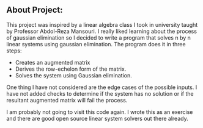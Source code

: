 ## About Project:

This project was inspired by a linear algebra class I took in university taught 
by Professor Abdol-Reza Mansouri. I really liked learning about the process 
of gaussian elimination so I decided to write a program that solves n by n linear
systems using gaussian elimination. The program does it in three steps:
- Creates an augmented matrix
- Derives the row-echelon form of the matrix.
- Solves the system using Gaussian elimination. 

One thing I have not considered are the edge cases of the possible inputs. 
I have not added checks to determine if the system has no solution or if the 
resultant augmented matrix will fail the process. 

I am probably not going to visit this code again. I wrote this as an exercise 
and there are good open source linear system solvers out there already. 